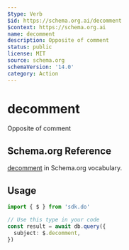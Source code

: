 ```yaml
---
$type: Verb
$id: https://schema.org.ai/decomment
$context: https://schema.org.ai
name: decomment
description: Opposite of comment
status: public
license: MIT
source: schema.org
schemaVersion: '14.0'
category: Action
---
```


# decomment

Opposite of comment

## Schema.org Reference

[decomment](https://schema.org/CommentAction) in Schema.org vocabulary.

## Usage

```typescript
import { $ } from 'sdk.do'

// Use this type in your code
const result = await db.query({
  subject: $.decomment,
})
```
